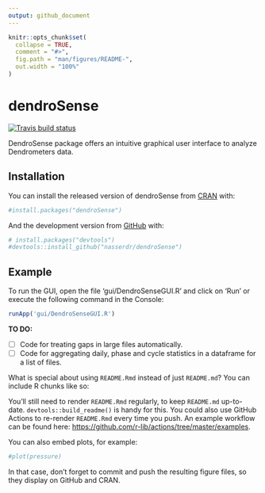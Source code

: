 ```yaml
---
output: github_document
---
```


<!-- README.md is generated from README.Rmd. Please edit that file -->

```r
knitr::opts_chunk$set(
  collapse = TRUE,
  comment = "#>",
  fig.path = "man/figures/README-",
  out.width = "100%"
)
```

# dendroSense

<!-- badges: start -->
[![Travis build status](https://travis-ci.com/nasserdr/dendroSense.svg?branch=master)](https://travis-ci.com/nasserdr/dendroSense)
<!-- badges: end -->

DendroSense package offers an intuitive graphical user interface to analyze Dendrometers data.

## Installation

You can install the released version of dendroSense from [CRAN](https://CRAN.R-project.org) with:

``` r
#install.packages("dendroSense")
```

And the development version from [GitHub](https://github.com/) with:

``` r
# install.packages("devtools")
#devtools::install_github("nasserdr/dendroSense")
```
## Example

To run the GUI, open the file 'gui/DendroSenseGUI.R' and click on 'Run' or execute the following command
in the Console: 
```r
runApp('gui/DendroSenseGUI.R')
```


**TO DO:**

- [ ] Code for treating gaps in large files automatically.
- [ ] Code for aggregating daily, phase and cycle statistics in a dataframe for a list of files.


What is special about using `README.Rmd` instead of just `README.md`? You can include R chunks like so:

You'll still need to render `README.Rmd` regularly, to keep `README.md` up-to-date. `devtools::build_readme()` is handy for this. You could also use GitHub Actions to re-render `README.Rmd` every time you push. An example workflow can be found here: <https://github.com/r-lib/actions/tree/master/examples>.

You can also embed plots, for example:

```r
#plot(pressure)
```

In that case, don't forget to commit and push the resulting figure files, so they display on GitHub and CRAN.
